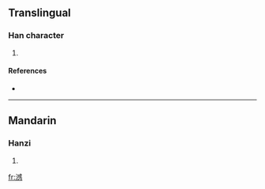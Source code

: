 ==Translingual==

===Han character===
{{Han char|rn=85|rad=水|as=13|sn=16|four=3315<sub>0</sub>|canj=水戈口心 (EIRP)}}

# {{defn|Han|sort=水13}}

====References====
* {{Han ref|kx=0653.340|dkj=18419|hdz=31754.080|uh=6FB8|ud=28600|bh=E9FE|bd=59902}}

----

==Mandarin==

===Hanzi===
{{cmn-hanzi|pin=[[dǎn]] ([[dan3]])|wg=tan<sup>3</sup>}}

# {{defn|Mandarin|sort=水13}}

[[fr:澸]]
